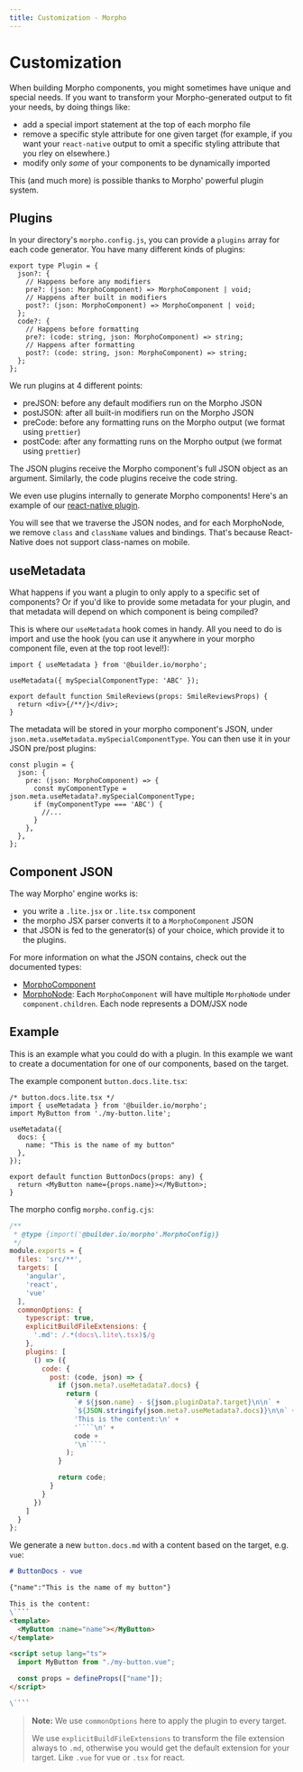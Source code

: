 ```yaml
---
title: Customization - Morpho
---
```


# Customization

When building Morpho components, you might sometimes have unique and special needs. If you want to transform your Morpho-generated output to fit your needs, by doing things like:

- add a special import statement at the top of each morpho file
- remove a specific style attribute for one given target (for example, if you want your `react-native` output to omit a specific styling attribute that you rley on elsewhere.)
- modify only _some_ of your components to be dynamically imported

This (and much more) is possible thanks to Morpho' powerful plugin system.

## Plugins

In your directory's `morpho.config.js`, you can provide a `plugins` array for each code generator. You have many different kinds of plugins:

```tsx
export type Plugin = {
  json?: {
    // Happens before any modifiers
    pre?: (json: MorphoComponent) => MorphoComponent | void;
    // Happens after built in modifiers
    post?: (json: MorphoComponent) => MorphoComponent | void;
  };
  code?: {
    // Happens before formatting
    pre?: (code: string, json: MorphoComponent) => string;
    // Happens after formatting
    post?: (code: string, json: MorphoComponent) => string;
  };
};
```

We run plugins at 4 different points:

- preJSON: before any default modifiers run on the Morpho JSON
- postJSON: after all built-in modifiers run on the Morpho JSON
- preCode: before any formatting runs on the Morpho output (we format using `prettier`)
- postCode: after any formatting runs on the Morpho output (we format using `prettier`)

The JSON plugins receive the Morpho component's full JSON object as an argument. Similarly, the code plugins receive the code string.

We even use plugins internally to generate Morpho components! Here's an example of our [react-native plugin](https://github.com/BuilderIO/morpho/blob/328572740bb3ff2f66924d431dc6360f5f4e0c62/packages/core/src/generators/react-native.ts#L82-L118).

You will see that we traverse the JSON nodes, and for each MorphoNode, we remove `class` and `className` values and bindings. That's because React-Native does not support class-names on mobile.

## useMetadata

What happens if you want a plugin to only apply to a specific set of components? Or if you'd like to provide some metadata for your plugin, and that metadata will depend on which component is being compiled?

This is where our `useMetadata` hook comes in handy. All you need to do is import and use the hook (you can use it anywhere in your morpho component file, even at the top root level!):

```tsx
import { useMetadata } from '@builder.io/morpho';

useMetadata({ mySpecialComponentType: 'ABC' });

export default function SmileReviews(props: SmileReviewsProps) {
  return <div>{/**/}</div>;
}
```

The metadata will be stored in your morpho component's JSON, under `json.meta.useMetadata.mySpecialComponentType`. You can then use it in your JSON pre/post plugins:

```tsx
const plugin = {
  json: {
    pre: (json: MorphoComponent) => {
      const myComponentType = json.meta.useMetadata?.mySpecialComponentType;
      if (myComponentType === 'ABC') {
        //...
      }
    },
  },
};
```

## Component JSON

The way Morpho' engine works is:

- you write a `.lite.jsx` or `.lite.tsx` component
- the morpho JSX parser converts it to a `MorphoComponent` JSON
- that JSON is fed to the generator(s) of your choice, which provide it to the plugins.

For more information on what the JSON contains, check out the documented types:

- [MorphoComponent](https://github.com/BuilderIO/morpho/blob/main/packages/core/src/types/morpho-component.ts)
- [MorphoNode](https://github.com/BuilderIO/morpho/blob/main/packages/core/src/types/morpho-node.ts): Each `MorphoComponent` will have multiple `MorphoNode` under `component.children`. Each node represents a DOM/JSX node


## Example

This is an example what you could do with a plugin.
In this example we want to create a documentation for one of our components, based on the target.

The example component `button.docs.lite.tsx`:

````tsx
/* button.docs.lite.tsx */
import { useMetadata } from '@builder.io/morpho';
import MyButton from './my-button.lite';

useMetadata({
  docs: {
    name: "This is the name of my button"
  },
});

export default function ButtonDocs(props: any) {
  return <MyButton name={props.name}></MyButton>;
}
````

The morpho config `morpho.config.cjs`:

````js
/**
 * @type {import('@builder.io/morpho'.MorphoConfig)}
 */
module.exports = {
  files: 'src/**',
  targets: [
    'angular',
    'react',
    'vue'
  ],
  commonOptions: {
    typescript: true,
    explicitBuildFileExtensions: {
      '.md': /.*(docs\.lite\.tsx)$/g
    },
    plugins: [
      () => ({
        code: {
          post: (code, json) => {
            if (json.meta?.useMetadata?.docs) {
              return (
                `# ${json.name} - ${json.pluginData?.target}\n\n` +
                `${JSON.stringify(json.meta?.useMetadata?.docs)}\n\n` +
                'This is the content:\n' +
                '````\n' +
                code +
                '\n````'
              );
            }

            return code;
          }
        }
      })
    ]
  }
};
````

We generate a new `button.docs.md` with a content based on the target, e.g. `vue`:

````markdown
# ButtonDocs - vue

{"name":"This is the name of my button"}

This is the content:
\````
<template>
  <MyButton :name="name"></MyButton>
</template>

<script setup lang="ts">
  import MyButton from "./my-button.vue";

  const props = defineProps(["name"]);
</script>

\````
````

> **Note:** We use `commonOptions` here to apply the plugin to every target.
>
> We use `explicitBuildFileExtensions` to transform the file extension always to `.md`,
otherwise you would get the default extension for your target. Like `.vue` for vue or `.tsx` for react.
